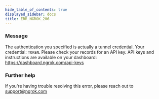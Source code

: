 ```yaml
---
hide_table_of_contents: true
displayed_sidebar: docs
title: ERR_NGROK_206
---
```


### Message

The authentication you specified is actually a tunnel credential. Your credential: `TOKEN`. Please check your records for an API key. API keys and instructions are available on your dashboard: https://dashboard.ngrok.com/api-keys

### Further help

If you're having trouble resolving this error, please reach out to [support@ngrok.com](mailto:support@ngrok.com?subject=Help%20with%20ERR_NGROK_206)
